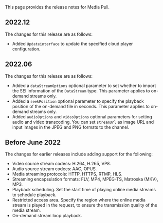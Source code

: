 
This page provides the release notes for Media Pull.

## 2022.12

The changes for this release are as follows:

- Added `Updateinterface` to update the specified cloud player configuration.

## 2022.06

The changes for this release are as follows:

- Added a `dataStreamOptions` optional parameter to set whether to import the SEI information of the `DataStream` type. This parameter applies to on-demand streams only.
- Added a `seekPosition` optional parameter to specify the playback position of the on-demand file in seconds. This parameter applies to on-demand streams only.
- Added `audioOptions` and `videoOptions` optional parameters for setting audio and video transcoding. You can set `streamUrl` as image URL and input images in the JPEG and PNG formats to the channel.


## Before June 2022

The changes for earlier releases include adding support for the following:

- Video source stream codecs: H.264, H.265, VP8.
- Audio source stream codecs: AAC, OPUS.
- Media streaming protocols: HTTP, HTTPS, RTMP, HLS.
- Streaming encapsulation formats: FLV, MP4, MPEG-TS, Matroska (MKV), MP3.
- Playback scheduling. Set the start time of playing online media streams to schedule playback.
- Restricted access area. Specify the region where the online media stream is played in the request, to ensure the transmission quality of the media stream.
- On-demand stream loop playback.
